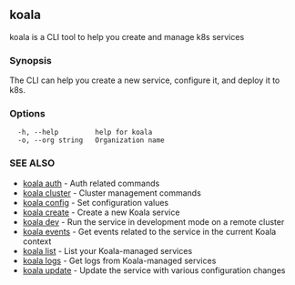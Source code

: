 ## koala

koala is a CLI tool to help you create and manage k8s services

### Synopsis

The CLI can help you create a new service, configure it, and deploy 
it to k8s.

### Options

```
  -h, --help         help for koala
  -o, --org string   Organization name
```

### SEE ALSO

* [koala auth](/cli-reference/koala_auth)	 - Auth related commands
* [koala cluster](/cli-reference/koala_cluster)	 - Cluster management commands
* [koala config](/cli-reference/koala_config)	 - Set configuration values
* [koala create](/cli-reference/koala_create)	 - Create a new Koala service
* [koala dev](/cli-reference/koala_dev)	 - Run the service in development mode on a remote cluster
* [koala events](/cli-reference/koala_events)	 - Get events related to the service in the current Koala context
* [koala list](/cli-reference/koala_list)	 - List your Koala-managed services
* [koala logs](/cli-reference/koala_logs)	 - Get logs from Koala-managed services
* [koala update](/cli-reference/koala_update)	 - Update the service with various configuration changes


